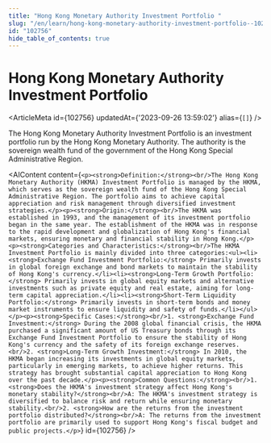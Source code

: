 ```yaml
---
title: "Hong Kong Monetary Authority Investment Portfolio "
slug: "/en/learn/hong-kong-monetary-authority-investment-portfolio--102756"
id: "102756"
hide_table_of_contents: true
---
```



# Hong Kong Monetary Authority Investment Portfolio 

<ArticleMeta id={102756} updatedAt={'2023-09-26 13:59:02'} alias={`[]`} />
<div className='border-solid border-b border-t-0 my-4 border-[var(--ifm-color-gray-300)]' />

The Hong Kong Monetary Authority Investment Portfolio is an investment portfolio run by the Hong Kong Monetary Authority. The authority is the sovereign wealth fund of the government of the Hong Kong Special Administrative Region.

<AIContent content={`<p><strong>Definition:</strong><br/>The Hong Kong Monetary Authority (HKMA) Investment Portfolio is managed by the HKMA, which serves as the sovereign wealth fund of the Hong Kong Special Administrative Region. The portfolio aims to achieve capital appreciation and risk management through diversified investment strategies.</p><p><strong>Origin:</strong><br/>The HKMA was established in 1993, and the management of its investment portfolio began in the same year. The establishment of the HKMA was in response to the rapid development and globalization of Hong Kong's financial markets, ensuring monetary and financial stability in Hong Kong.</p><p><strong>Categories and Characteristics:</strong><br/>The HKMA Investment Portfolio is mainly divided into three categories:<ul><li><strong>Exchange Fund Investment Portfolio:</strong> Primarily invests in global foreign exchange and bond markets to maintain the stability of Hong Kong's currency.</li><li><strong>Long-Term Growth Portfolio:</strong> Primarily invests in global equity markets and alternative investments such as private equity and real estate, aiming for long-term capital appreciation.</li><li><strong>Short-Term Liquidity Portfolio:</strong> Primarily invests in short-term bonds and money market instruments to ensure liquidity and safety of funds.</li></ul></p><p><strong>Specific Cases:</strong><br/>1. <strong>Exchange Fund Investment:</strong> During the 2008 global financial crisis, the HKMA purchased a significant amount of US Treasury bonds through its Exchange Fund Investment Portfolio to ensure the stability of Hong Kong's currency and the safety of its foreign exchange reserves.<br/>2. <strong>Long-Term Growth Investment:</strong> In 2010, the HKMA began increasing its investments in global equity markets, particularly in emerging markets, to achieve higher returns. This strategy has brought substantial capital appreciation to Hong Kong over the past decade.</p><p><strong>Common Questions:</strong><br/>1. <strong>Does the HKMA's investment strategy affect Hong Kong's monetary stability?</strong><br/>A: The HKMA's investment strategy is diversified to balance risk and return while ensuring monetary stability.<br/>2. <strong>How are the returns from the investment portfolio distributed?</strong><br/>A: The returns from the investment portfolio are primarily used to support Hong Kong's fiscal budget and public projects.</p>`} id={102756} />
